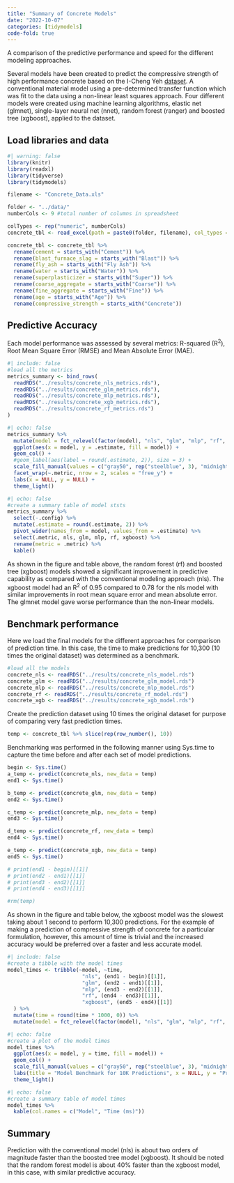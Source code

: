 ```yaml
---
title: "Summary of Concrete Models"
date: "2022-10-07"
categories: [tidymodels]
code-fold: true
---
```


A comparison of the predictive performance and speed for the different modeling approaches.

Several models have been created to predict the compressive strength of high performance concrete based on the I-Cheng Yeh [dataset](http://archive.ics.uci.edu/ml/datasets/Concrete+Compressive+Strength).  A conventional material model using a pre-determined transfer function which was fit to the data using a non-linear least squares approach. Four different models were created using machine learning algorithms, elastic net (glmnet), single-layer neural net (nnet), random forest (ranger) and boosted tree (xgboost), applied to the dataset.

## Load libraries and data
```r
#| warning: false
library(knitr)
library(readxl)
library(tidyverse)
library(tidymodels)
```

```r
filename <- "Concrete_Data.xls"

folder <- "../data/"
numberCols <- 9 #total number of columns in spreadsheet

colTypes <- rep("numeric", numberCols)
concrete_tbl <- read_excel(path = paste0(folder, filename), col_types = colTypes)

concrete_tbl <- concrete_tbl %>%
  rename(cement = starts_with("Cement")) %>%
  rename(blast_furnace_slag = starts_with("Blast")) %>%
  rename(fly_ash = starts_with("Fly Ash")) %>%
  rename(water = starts_with("Water")) %>%
  rename(superplasticizer = starts_with("Super")) %>%
  rename(coarse_aggregate = starts_with("Coarse")) %>%
  rename(fine_aggregate = starts_with("Fine")) %>%
  rename(age = starts_with("Age")) %>%
  rename(compressive_strength = starts_with("Concrete"))
```

## Predictive Accuracy

Each model performance was assessed by several metrics: R-squared (R^2^), Root Mean Square Error (RMSE) and Mean Absolute Error (MAE).
```r
#| include: false
#load all the metrics
metrics_summary <- bind_rows(
  readRDS("../results/concrete_nls_metrics.rds"),
  readRDS("../results/concrete_glm_metrics.rds"),
  readRDS("../results/concrete_mlp_metrics.rds"),
  readRDS("../results/concrete_xgb_metrics.rds"),
  readRDS("../results/concrete_rf_metrics.rds")
)
```

```r
#| echo: false
metrics_summary %>%
  mutate(model = fct_relevel(factor(model), "nls", "glm", "mlp", "rf", "xgboost")) %>%
  ggplot(aes(x = model, y = .estimate, fill = model)) +
  geom_col() +
  #geom_label(aes(label = round(.estimate, 2)), size = 3) +
  scale_fill_manual(values = c("gray50", rep("steelblue", 3), "midnightblue"), guide = "none") +
  facet_wrap(~.metric, nrow = 2, scales = "free_y") +
  labs(x = NULL, y = NULL) +
  theme_light()

```
```r
#| echo: false
#create a summary table of model ststs
metrics_summary %>%
  select(-.config) %>%
  mutate(.estimate = round(.estimate, 2)) %>%
  pivot_wider(names_from = model, values_from = .estimate) %>%
  select(.metric, nls, glm, mlp, rf, xgboost) %>%
  rename(metric = .metric) %>%
  kable()
```
As shown in the figure and table above, the random forest (rf) and boosted tree (xgboost) models showed a significant improvement in predictive capability as compared with the conventional modeling approach (nls).  The xgboost model had an R^2^ of 0.95 compared to 0.78 for the nls model with similar improvements in root mean square error and mean absolute error.  The glmnet model gave worse performance than the non-linear models.

## Benchmark performance

Here we load the final models for the different approaches for comparison of prediction time.  In this case, the time to make predictions for 10,300 (10 times the original dataset) was determined as a benchmark.
```r
#load all the models
concrete_nls <- readRDS("../results/concrete_nls_model.rds")
concrete_glm <- readRDS("../results/concrete_glm_model.rds")
concrete_mlp <- readRDS("../results/concrete_mlp_model.rds")
concrete_rf <- readRDS("../results/concrete_rf_model.rds")
concrete_xgb <- readRDS("../results/concrete_xgb_model.rds")
```

Create the prediction dataset using 10 times the original dataset for purpose of comparing very fast prediction times.
```r
temp <- concrete_tbl %>% slice(rep(row_number(), 10))
```

Benchmarking was performed in the following manner using Sys.time to capture the time before and after each set of model predictions.
```r
begin <- Sys.time()
a_temp <- predict(concrete_nls, new_data = temp)
end1 <- Sys.time()

b_temp <- predict(concrete_glm, new_data = temp)
end2 <- Sys.time()

c_temp <- predict(concrete_mlp, new_data = temp)
end3 <- Sys.time()

d_temp <- predict(concrete_rf, new_data = temp)
end4 <- Sys.time()

e_temp <- predict(concrete_xgb, new_data = temp)
end5 <- Sys.time()

# print(end1 - begin)[[1]]
# print(end2 - end1)[[1]]
# print(end3 - end2)[[1]]
# print(end4 - end3)[[1]]

#rm(temp)
```

As shown in the figure and table below, the xgboost model was the slowest taking about 1 second to perform 10,300 predictions.  For the example of making a prediction of compressive strength of concrete for a particular formulation, however, this amount of time is trivial and the increased accuracy would be preferred over a faster and less accurate model.
```r
#| include: false
#create a tibble with the model times
model_times <- tribble(~model, ~time,
                        "nls", (end1 - begin)[[1]], 
                        "glm", (end2 - end1)[[1]], 
                        "mlp", (end3 - end2)[[1]], 
                        "rf", (end4 - end3)[[1]], 
                        "xgboost", (end5 - end4)[[1]]
  ) %>%
  mutate(time = round(time * 1000, 0)) %>%
  mutate(model = fct_relevel(factor(model), "nls", "glm", "mlp", "rf", "xgboost"))
```

```r
#| echo: false
#create a plot of the model times
model_times %>%
  ggplot(aes(x = model, y = time, fill = model)) +
  geom_col() +
  scale_fill_manual(values = c("gray50", rep("steelblue", 3), "midnightblue"), guide = "none") +
  labs(title = "Model Benchmark for 10K Predictions", x = NULL, y = "Prediction Time (ms)") +
  theme_light()
```
```r
#| echo: false
#create a summary table of model times
model_times %>%
  kable(col.names = c("Model", "Time (ms)"))
```
## Summary
Prediction with the conventional model (nls) is about two orders of magnitude faster than the boosted tree model (xgboost).  It should be noted that the random forest model is about 40% faster than the xgboost model, in this case, with similar predictive accuracy.
